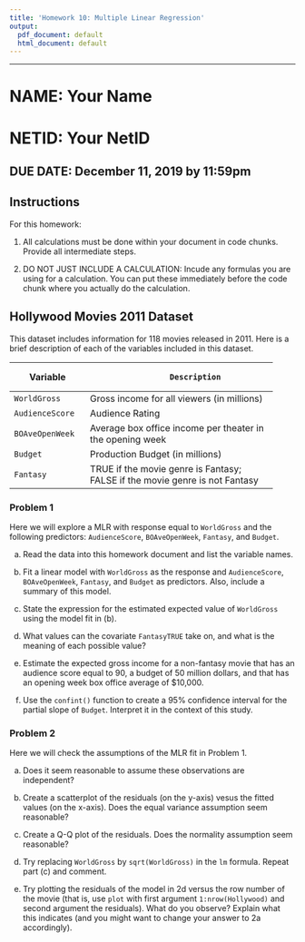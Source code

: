 ```yaml
---
title: 'Homework 10: Multiple Linear Regression'
output:
  pdf_document: default
  html_document: default
---
```

  
----

# NAME: Your Name 
# NETID: Your NetID 
**DUE DATE: December 11, 2019 by 11:59pm **  
----

## Instructions

For this homework:

1. All calculations must be done within your document in code chunks.  Provide all intermediate steps.

2. DO NOT JUST INCLUDE A CALCULATION:  Incude any formulas you are using for a calculation.  You can put these immediately before the code chunk where you actually do the calculation.
    
## Hollywood Movies 2011 Dataset

This dataset includes information for 118 movies released in 2011.  Here is a brief description of each of the variables included in this dataset.

+------------------+----------------------------------------------+
|   Variable       |            Description                       |
+==================+==============================================+
|   `WorldGross`   | Gross income for all viewers (in millions)   |
+------------------+----------------------------------------------+
|  `AudienceScore` |  Audience Rating                             |
+------------------+----------------------------------------------+
|`BOAveOpenWeek`   | Average box office income per theater        |
|                  | in the opening week                          |                                   
+------------------+----------------------------------------------+
|`Budget`          |  Production Budget (in millions)             |
|                  |                                              |                   
+------------------+----------------------------------------------+
|`Fantasy`         |  TRUE if the movie genre is Fantasy;         |
|                  |  FALSE if the movie genre is not Fantasy     |                   
+------------------+----------------------------------------------+

### Problem 1

Here we will explore a MLR with response equal to `WorldGross` and the following predictors: `AudienceScore`, `BOAveOpenWeek`, `Fantasy`, and `Budget`.


  a) Read the data into this homework document and list the variable names.
  

  b) Fit a linear model with `WorldGross` as the response and `AudienceScore`, `BOAveOpenWeek`, `Fantasy`, and `Budget` as predictors.  Also, include a summary of this model.
  
  
  c) State the expression for the estimated expected value of `WorldGross` using the model fit in (b).
  
 
  d) What values can the covariate `FantasyTRUE` take on, and what is the meaning of each possible value?
  

  e) Estimate the expected gross income for a non-fantasy movie that has an audience score equal to 90, a budget of 50 million dollars, and that has an opening week box office average of $10,000.
  
 
  
  f) Use the `confint()` function to create a 95% confidence interval for the partial slope of `Budget`. Interpret it in the context of this study.
  
  

### Problem 2

Here we will check the assumptions of the MLR fit in Problem 1.

  a) Does it seem reasonable to assume these observations are independent?
  
 
  b) Create a scatterplot of the residuals (on the y-axis) vesus the fitted values (on the x-axis).  Does the equal variance assumption seem reasonable?
  
  
  c) Create a Q-Q plot of the residuals. Does the normality assumption seem reasonable?
  
 
  d) Try replacing `WorldGross` by `sqrt(WorldGross)` in the `lm` formula.  Repeat part (c) and comment.
  

  e) Try plotting the residuals of the model in 2d versus the row number of the movie (that is, use `plot` with first argument `1:nrow(Hollywood)` and second argument the residuals).  What do you observe?  Explain what this indicates (and you might want to change your answer to 2a accordingly).
  
